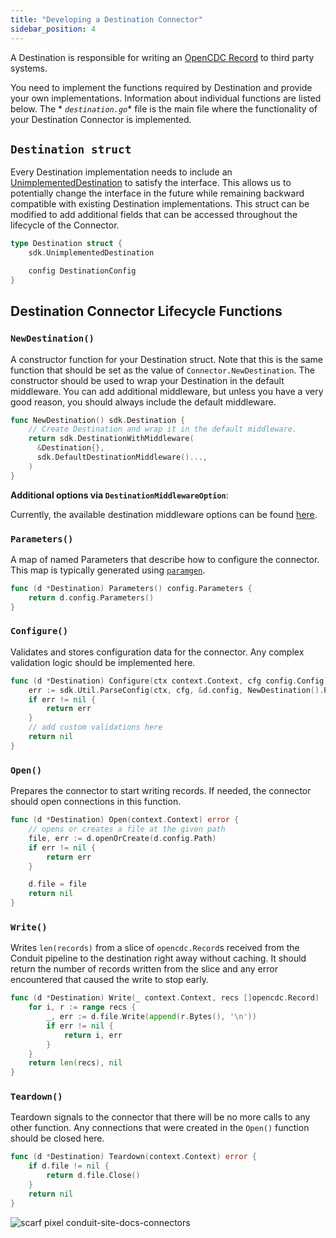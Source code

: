 ```yaml
---
title: "Developing a Destination Connector"
sidebar_position: 4
---
```


A Destination is responsible for writing
an [OpenCDC Record](https://pkg.go.dev/github.com/conduitio/conduit-commons/opencdc#Record)
to third party systems.

You need to implement the functions required by Destination and provide your own
implementations. Information about individual functions are listed below. The *
*`destination.go`** file is the main file where the functionality of your
Destination Connector is implemented.

## `Destination struct`

Every Destination implementation needs to include
an [UnimplementedDestination](https://pkg.go.dev/github.com/conduitio/conduit-connector-sdk#UnimplementedDestination)
to satisfy the interface. This allows us to potentially change the interface in
the future while remaining backward compatible with existing Destination
implementations. This struct can be modified to add additional fields that can
be accessed throughout the lifecycle of the Connector.

```go
type Destination struct {
    sdk.UnimplementedDestination

    config DestinationConfig
}
```

## Destination Connector Lifecycle Functions

### `NewDestination()`

A constructor function for your Destination struct. Note that this is the same
function that should be set as the value of `Connector.NewDestination`. The
constructor should be used to wrap your Destination in the default middleware.
You can add additional middleware, but unless you have a very good reason, you
should always include the default middleware.

```go
func NewDestination() sdk.Destination {
    // Create Destination and wrap it in the default middleware.
    return sdk.DestinationWithMiddleware(
      &Destination{}, 
      sdk.DefaultDestinationMiddleware()...,
    )
}
```

**Additional options via `DestinationMiddlewareOption`**:

Currently, the available destination middleware options can be
found [here](https://github.com/ConduitIO/conduit-connector-sdk/blob/1cbe778fabc8f903e075872560e6a91049d2e978/destination_middleware.go#L44-L50).

### `Parameters()`

A map of named Parameters that describe how to configure the connector. This map
is typically generated using [
`paramgen`](https://github.com/ConduitIO/conduit-commons/tree/main/paramgen).

```go
func (d *Destination) Parameters() config.Parameters {
    return d.config.Parameters()
}
```

### `Configure()`

Validates and stores configuration data for the connector. Any complex
validation logic should be implemented here.

```go
func (d *Destination) Configure(ctx context.Context, cfg config.Config) error {
    err := sdk.Util.ParseConfig(ctx, cfg, &d.config, NewDestination().Parameters())
    if err != nil {
        return err
    }
    // add custom validations here
    return nil
}
```

### `Open()`

Prepares the connector to start writing records. If needed, the connector should
open connections in this function.

```go
func (d *Destination) Open(context.Context) error {
    // opens or creates a file at the given path
    file, err := d.openOrCreate(d.config.Path)
    if err != nil {
        return err
    }

    d.file = file
    return nil
}
```

### `Write()`

Writes `len(records)` from a slice of `opencdc.Record`s received from the
Conduit pipeline to the destination right away without caching. It should return
the number of records written from the slice and any error encountered that
caused the write to stop early.

```go
func (d *Destination) Write(_ context.Context, recs []opencdc.Record) (int, error) {
    for i, r := range recs {
        _, err := d.file.Write(append(r.Bytes(), '\n'))
        if err != nil {
            return i, err
        }
    }
    return len(recs), nil
}
```

### `Teardown()`

Teardown signals to the connector that there will be no more calls to any other
function. Any connections that were created in the `Open()` function should be
closed here.

```go
func (d *Destination) Teardown(context.Context) error {
    if d.file != nil {
        return d.file.Close()
    }
    return nil
}
```

![scarf pixel conduit-site-docs-connectors](https://static.scarf.sh/a.png?x-pxid=2fa824d7-fd94-4cf9-a5c8-ea63c9860213)